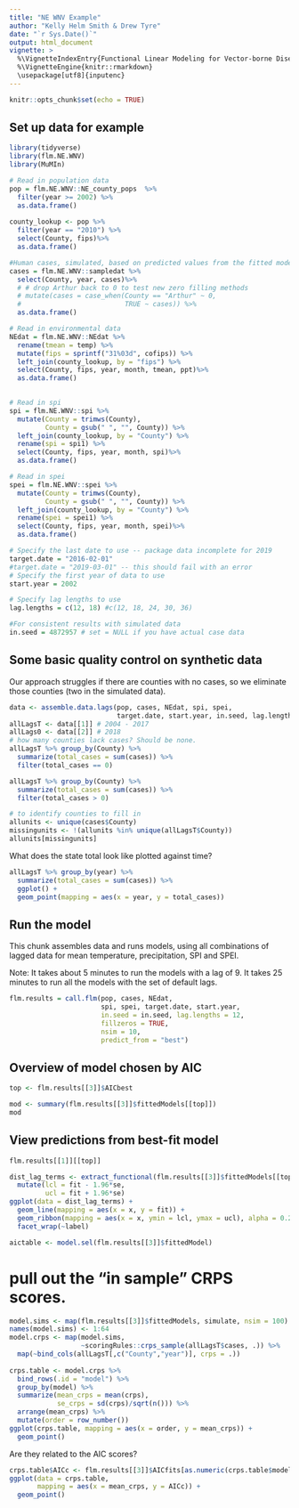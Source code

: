 ```yaml
---
title: "NE WNV Example"
author: "Kelly Helm Smith & Drew Tyre"
date: "`r Sys.Date()`"
output: html_document
vignette: >
  %\VignetteIndexEntry{Functional Linear Modeling for Vector-borne Disease}
  %\VignetteEngine{knitr::rmarkdown}
  \usepackage[utf8]{inputenc}
---
```


```r
knitr::opts_chunk$set(echo = TRUE)
```

## Set up data for example
```r
library(tidyverse)
library(flm.NE.WNV) 
library(MuMIn)

# Read in population data
pop = flm.NE.WNV::NE_county_pops  %>% 
  filter(year >= 2002) %>% 
  as.data.frame()
 
county_lookup <- pop %>% 
  filter(year == "2010") %>% 
  select(County, fips)%>% 
  as.data.frame()

#Human cases, simulated, based on predicted values from the fitted model. 
cases = flm.NE.WNV::sampledat %>% 
  select(County, year, cases)%>% 
  # # drop Arthur back to 0 to test new zero filling methods
  # mutate(cases = case_when(County == "Arthur" ~ 0,
  #                          TRUE ~ cases)) %>% 
  as.data.frame()

# Read in environmental data
NEdat = flm.NE.WNV::NEdat %>% 
  rename(tmean = temp) %>% 
  mutate(fips = sprintf("31%03d", cofips)) %>% 
  left_join(county_lookup, by = "fips") %>% 
  select(County, fips, year, month, tmean, ppt)%>% 
  as.data.frame()
  

# Read in spi
spi = flm.NE.WNV::spi %>% 
  mutate(County = trimws(County),
         County = gsub(" ", "", County)) %>% 
  left_join(county_lookup, by = "County") %>% 
  rename(spi = spi1) %>% 
  select(County, fips, year, month, spi)%>% 
  as.data.frame()

# Read in spei
spei = flm.NE.WNV::spei %>% 
  mutate(County = trimws(County),
         County = gsub(" ", "", County)) %>% 
  left_join(county_lookup, by = "County") %>% 
  rename(spei = spei1) %>% 
  select(County, fips, year, month, spei)%>% 
  as.data.frame()

# Specify the last date to use -- package data incomplete for 2019
target.date = "2016-02-01" 
#target.date = "2019-03-01" -- this should fail with an error
# Specify the first year of data to use
start.year = 2002

# Specify lag lengths to use
lag.lengths = c(12, 18) #c(12, 18, 24, 30, 36)

#For consistent results with simulated data
in.seed = 4872957 # set = NULL if you have actual case data

```
## Some basic quality control on synthetic data

Our approach struggles if there are counties with no cases, so we eliminate those counties (two in the simulated data).

```r
data <- assemble.data.lags(pop, cases, NEdat, spi, spei, 
                           target.date, start.year, in.seed, lag.lengths)
allLagsT <- data[[1]] # 2004 - 2017
allLags0 <- data[[2]] # 2018
# how many counties lack cases? Should be none.
allLagsT %>% group_by(County) %>% 
  summarize(total_cases = sum(cases)) %>% 
  filter(total_cases == 0)

allLagsT %>% group_by(County) %>% 
  summarize(total_cases = sum(cases)) %>% 
  filter(total_cases > 0)

# to identify counties to fill in
allunits <- unique(cases$County)
missingunits <- !(allunits %in% unique(allLagsT$County))
allunits[missingunits]
```

What does the state total look like plotted against time?

```r
allLagsT %>% group_by(year) %>% 
  summarize(total_cases = sum(cases)) %>% 
  ggplot() + 
  geom_point(mapping = aes(x = year, y = total_cases))
```

## Run the model

This chunk assembles data and runs models, using all combinations of lagged data for mean temperature, precipitation, SPI and SPEI.

Note: It takes about 5 minutes to run the models with a lag of 9. It takes 25 minutes to run all the models with the set of default lags.


```r

flm.results = call.flm(pop, cases, NEdat, 
                       spi, spei, target.date, start.year, 
                       in.seed = in.seed, lag.lengths = 12,
                       fillzeros = TRUE,
                       nsim = 10,
                       predict_from = "best")

```

## Overview of model chosen by AIC 
```r
top <- flm.results[[3]]$AICbest

mod <- summary(flm.results[[3]]$fittedModels[[top]])
mod

```
## View predictions from best-fit model
```r
flm.results[[1]][[top]]
```

```r
dist_lag_terms <- extract_functional(flm.results[[3]]$fittedModels[[top]]) %>% 
  mutate(lcl = fit - 1.96*se,
         ucl = fit + 1.96*se)
ggplot(data = dist_lag_terms) + 
  geom_line(mapping = aes(x = x, y = fit)) +
  geom_ribbon(mapping = aes(x = x, ymin = lcl, ymax = ucl), alpha = 0.2)+
  facet_wrap(~label)
```

```r
aictable <- model.sel(flm.results[[3]]$fittedModel)
```

# pull out the "in sample" CRPS scores.
```r
model.sims <- map(flm.results[[3]]$fittedModels, simulate, nsim = 100)
names(model.sims) <- 1:64
model.crps <- map(model.sims,
                  ~scoringRules::crps_sample(allLagsT$cases, .)) %>%
  map(~bind_cols(allLagsT[,c("County","year")], crps = .))
  
crps.table <- model.crps %>% 
  bind_rows(.id = "model") %>% 
  group_by(model) %>% 
  summarize(mean_crps = mean(crps),
            se_crps = sd(crps)/sqrt(n())) %>% 
  arrange(mean_crps) %>% 
  mutate(order = row_number())
ggplot(crps.table, mapping = aes(x = order, y = mean_crps)) +
  geom_point()
```

Are they related to the AIC scores?

```r
crps.table$AICc <- flm.results[[3]]$AICfits[as.numeric(crps.table$model)]
ggplot(data = crps.table,
       mapping = aes(x = mean_crps, y = AICc)) + 
  geom_point()
```

